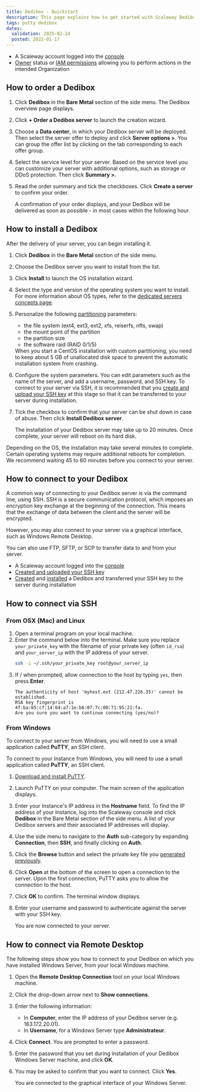 ```yaml
---
title: Dedibox - Quickstart
description: This page explains how to get started with Scaleway Dedibox dedicated servers
tags: putty dedibox
dates:
  validation: 2025-02-24
  posted: 2022-01-17
---
```



<DediboxScalewayMigration />

<Requirements />

- A Scaleway account logged into the [console](https://console.scaleway.com)
- [Owner](/iam/concepts/#owner) status or [IAM permissions](/iam/concepts/#permission) allowing you to perform actions in the intended Organization

## How to order a Dedibox

1. Click **Dedibox** in the **Bare Metal** section of the side menu. The Dedibox overview page displays.
2. Click **+ Order a Dedibox server** to launch the creation wizard.
3. Choose a **Data center**, in which your Dedibox server will be deployed. Then select the server offer to deploy and click **Server options >**.
    <Message type="tip">
      You can group the offer list by clicking on the tab corresponding to each offer group.
    </Message>
4. Select the service level for your server. Based on the service level you can customize your server with additional options, such as storage or DDoS protection. Then click **Summary >**.
5. Read the order summary and tick the checkboxes. Click **Create a server** to confirm your order.

    A confirmation of your order displays, and your Dedibox will be delivered as soon as possible - in most cases within the following hour.

## How to install a Dedibox

After the delivery of your server, you can begin installing it.

1. Click **Dedibox** in the **Bare Metal** section of the side menu.
2. Choose the Dedibox server you want to install from the list.
3. Click **Install** to launch the OS installation wizard.
4. Select the type and version of the operating system you want to install.
    <Message type="tip">
      For more information about OS types, refer to the [dedicated servers concepts page](/dedibox-scaleway/concepts/#os-type).
    </Message>
5. Personalize the following [partitioning](/dedibox-scaleway/concepts/#partitioning) parameters:
    - the file system (ext4, ext3, ext2, xfs, reiserfs, nfts, swap)
    - the mount point of the partition
    - the partition size
    - the software raid (RAID 0/1/5)

    <Message type="note">
      When you start a CentOS installation with custom partitioning, you need to keep about 5 GB of unallocated disk space to prevent the automatic installation system from crashing.
    </Message>
6. Configure the system parameters. You can edit parameters such as the name of the server, and add a username, password, and SSH key.
    <Message type="note">
      To connect to your server via SSH, it is recommended that you [create and upload your SSH key](/dedibox-account/how-to/upload-an-ssh-key/) at this stage so that it can be transferred to your server during installation.
    </Message>
7. Tick the checkbox to confirm that your server can be shut down in case of abuse. Then click **Install Dedibox server**.

    The installation of your Dedibox server may take up to 20 minutes. Once complete, your server will reboot on its hard disk.

<Message type="note">
  Depending on the OS, the installation may take several minutes to complete. Certain operating systems may require additional reboots for completion. We recommend waiting 45 to 60 minutes before you connect to your server.
</Message>

## How to connect to your Dedibox

A common way of connecting to your Dedibox server is via the command line, using SSH. SSH is a secure communication protocol, which imposes an encryption key exchange at the beginning of the connection. This means that the exchange of data between the client and the server will be encrypted.

However, you may also connect to your server via a graphical interface, such as Windows Remote Desktop.

You can also use FTP, SFTP, or SCP to transfer data to and from your server.

<Requirements />

- A Scaleway account logged into the [console](https://console.scaleway.com)
- [Created and uploaded your SSH key](/organizations-and-projects/how-to/create-ssh-key)
- [Created](/dedibox-scaleway/how-to/order-dedibox) and [installed](/dedibox-scaleway/how-to/install-dedibox) a Dedibox and transferred your SSH key to the server during installation

## How to connect via SSH

### From OSX (Mac) and Linux

1. Open a terminal program on your local machine.
2. Enter the command below into the terminal. Make sure you replace `your_private_key` with the filename of your private key (often `id_rsa`) and `your_server_ip` with the IP address of your server.
    ```bash
    ssh -i ~/.ssh/your_private_key root@your_server_ip
    ```
3. If / when prompted, allow connection to the host by typing `yes`, then press **Enter**.
    ```
    The authenticity of host 'myhost.ext (212.47.226.35)' cannot be established.
    RSA key fingerprint is 4f:ba:65:cf:14:64:a7:1e:b6:07:7c:00:71:95:21:fa.
    Are you sure you want to continue connecting (yes/no)?
    ```

### From Windows

To connect to your server from Windows, you will need to use a small application called **PuTTY**, an SSH client.

To connect to your Instance from Windows, you will need to use a small application called **PuTTY**, an SSH client.

1. [Download and install PuTTY](https://www.chiark.greenend.org.uk/~sgtatham/putty/latest.html).
2. Launch PuTTY on your computer. The main screen of the application displays.
3. Enter your Instance's IP address in the **Hostname** field.
    <Message type="tip">
      To find the IP address of your Instance, log into the Scaleway console and
      click **Dedibox** in the Bare Metal section of the side menu. A list of your
      Dedibox servers and their associated IP addresses will display.
    </Message>
4. Use the side menu to navigate to the **Auth** sub-category by expanding **Connection**, then **SSH**, and finally clicking on **Auth**.
5. Click the **Browse** button and select the private key file you [generated previously](/organizations-and-projects/how-to/create-ssh-key/).
6. Click **Open** at the bottom of the screen to open a connection to the server. Upon the first connection, PuTTY asks you to allow the connection to the host.
7. Click **OK** to confirm. The terminal window displays.
8. Enter your username and password to authenticate against the server with your SSH key.

    You are now connected to your server.

## How to connect via Remote Desktop

The following steps show you how to connect to your Dedibox on which you have installed Windows Server, from your local Windows machine.

1. Open the **Remote Desktop Connection** tool on your local Windows machine.
2. Click the drop-down arrow next to **Show connections**.
3. Enter the following information:
    - In **Computer**, enter the IP address of your Dedibox server (e.g. 163.172.20.01).
    - In **Username**, for a Windows Server type **Administrateur**.
4. Click **Connect**. You are prompted to enter a password.
5. Enter the password that you set during installation of your Dedibox Windows Server machine, and click **OK**.
6. You may be asked to confirm that you want to connect. Click **Yes**.

    You are connected to the graphical interface of your Windows Server.